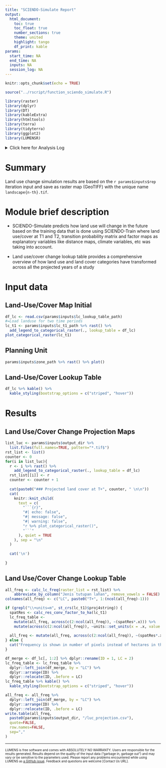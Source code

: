 ```yaml
---
title: "SCIENDO-Simulate Report"
output: 
  html_document:
    toc: true
    toc_float: true
    number_sections: true
    theme: united
    highlight: tango
    df_print: kable
params:
  start_time: NA
  end_time: NA
  inputs: NA
  session_log: NA  
---
```


```r
knitr::opts_chunk$set(echo = TRUE)
```

```r
source("../rscript/function_sciendo_simulate.R")
```

```r
library(raster)
library(dplyr)
library(DT)
library(kableExtra)
library(htmltools)
library(terra)
library(tidyterra)
library(ggplot2)
library(LUMENSR)
```

<details>

<summary>Click here for Analysis Log</summary>

```r
analysis_log <- tribble(
  ~Category,                       ~Details,
  "Analysis Start",                params$start_time,
  "Analysis End",                  params$end_time,
  "Input Data and Parameters",     "",
  "1. Landcover map initial",      params$inputs$lc_t1_path,
  "2. Planning unit",              params$inputs$zone_path,
  "3. Land cover lookup table",    params$inputs$lc_lookup_table_path,
  "4. Raster cube",                params$inputs$ers_path,
  "5. Transition matrix directory",params$inputs$tm_path,
  "6. WoE directory",              params$inputs$dcf_path,
  "Output Workspace",              params$inputs$output_dir,
  "1. Land use/cover projection maps",               paste0(params$inputs$output_dir, '/landscape.tif'),
  "2. Land use/cover change lookup table",         paste0(params$inputs$output_dir, '/luc_projection.csv'),
  "3. EGOML Simulation",         paste0(params$inputs$output_dir, '/03_sciendo_simulation.egoml'),
  "Session Summary",               ""
) %>% rbind(params$session_log)

analysis_log %>% kbl(caption = "Analysis Log", escape = FALSE) %>%
  kable_paper("hover", full_width = F )
```

</details>

# Summary

Land use change simulation results are based on the `r params$inputs$rep` iteration input and save as raster map (GeoTIFF) with the unique name `landscape{n-th}.tif`.

# Module brief description

- SCIENDO-Simulate predicts how land use will change in the future based on the training data that is done using SCIENDO-Train where land use/cover at T1 and T2, transition probability matrix and factor maps as explanatory variables like distance maps, climate variables, etc was taking into account.     

- Land use/cover change lookup table provides a comprehensive overview of how land use and land cover categories have transformed across all the projected years of a study

# Input data {.tabset}

## Land-Use/Cover Map Initial

```r
df_lc <- read.csv(params$inputs$lc_lookup_table_path)
#=Load landuse for two time periods
lc_t1 <- params$inputs$lc_t1_path %>% rast() %>%
  add_legend_to_categorical_raster(., lookup_table = df_lc)
plot_categorical_raster(lc_t1)
```

## Planning Unit

```r
params$inputs$zone_path %>% rast() %>% plot()
```


## Land-Use/Cover Lookup Table

```r
df_lc %>% kable() %>%
  kable_styling(bootstrap_options = c("striped", "hover"))
```

# Results

## Land Use/Cover Change Projection Maps {.tabset}

```r
list_luc <- params$inputs$output_dir %>% 
  list.files(full.names=TRUE, pattern="*.tif$")
rst_list <- list()
counter <- 0
for(i in list_luc){
  r <- i %>% rast() %>%
    add_legend_to_categorical_raster(., lookup_table = df_lc)
  rst_list[[i]] <- r
  counter <- counter + 1
  
  cat(paste0("### Projected land cover at T+", counter, " \n\n"))
  cat(
    knitr::knit_child(
      text = c(
        "```{r}",
        "#| echo: false",
        "#| message: false",
        "#| warning: false",
        "r %>% plot_categorical_raster()",
        "```"
      ), quiet = TRUE
    ), sep = "\n"
  )
  
  cat('\n')
  
}
```

## Land Use/Cover Change Lookup Table

```r
all_freq <- calc_lc_freq(raster_list = rst_list) %>%
    abbreviate_by_column("Jenis tutupan lahan", remove_vowels = FALSE) 
colnames(all_freq) <- c("LC", paste0("T+", 1:(ncol(all_freq)-1)))

if (grepl("\\+units=m", st_crs(lc_t1)$proj4string)) {
  spatRes <- calc_res_conv_factor_to_ha(lc_t1)
  lc_freq_table <-
    mutate(all_freq, across(c(2:ncol(all_freq)), ~(spatRes*.x))) %>% 
    mutate(across(c(2:ncol(all_freq)), ~units::set_units(x = .x, value = "ha")))
  
  all_freq <- mutate(all_freq, across(c(2:ncol(all_freq)), ~(spatRes*.x)))
} else {
  cat("Frequency is shown in number of pixels instead of hectares in the lc_freq_table")
}

df_merge <- df_lc[, 1:2] %>% dplyr::rename(ID = 1, LC = 2)
lc_freq_table <- lc_freq_table %>% 
  dplyr::left_join(df_merge, by = "LC") %>%
  dplyr::arrange(ID) %>%
  dplyr::relocate(ID, .before = LC)
lc_freq_table %>% kable() %>%
  kable_styling(bootstrap_options = c("striped", "hover"))
```

```r
all_freq <- all_freq %>% 
  dplyr::left_join(df_merge, by = "LC") %>%
  dplyr::arrange(ID) %>%
  dplyr::relocate(ID, .before = LC)
write.table(all_freq,
  paste0(params$inputs$output_dir, "/luc_projection.csv"), 
  quote=FALSE, 
  row.names=FALSE, 
  sep=","
)
```


------------------------------------------------------------------------

<!-- Mandatory closing statement for all module -->

<font size="1"> LUMENS is free software and comes with ABSOLUTELY NO WARRANTY. Users are responsible for the results generated. Results depend on the quality of the input data ("garbage in, garbage out") and may vary or be sensitive to the parameters used. Please report any problems encountered while using LUMENS as [a GitHub issue](https://github.com/icraf-indonesia/lumens-shiny/issues). Feedback and questions are welcome [Contact Us URL]. </font size>